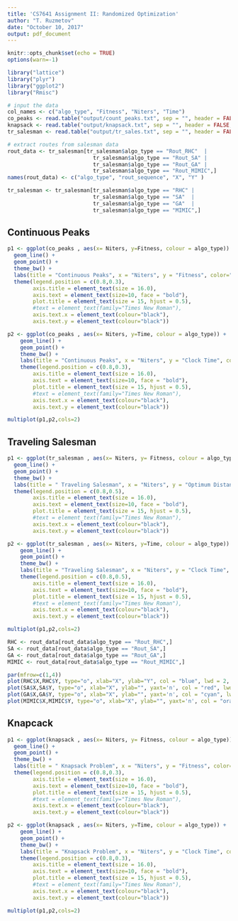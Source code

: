 ```yaml
---
title: 'CS7641 Assignment II: Randomized Optimization'
author: "T. Ruzmetov"
date: "October 10, 2017"
output: pdf_document
---
```


\fontfamily{cmr}
\fontsize{12}{22}
\selectfont

```r
knitr::opts_chunk$set(echo = TRUE)
options(warn=-1)
```

```r
library("lattice")
library("plyr")
library("ggplot2")
library("Rmisc")
```


```r
# input the data
col_names <- c("algo_type", "Fitness", "Niters", "Time")
co_peaks <- read.table("output/count_peaks.txt", sep = "", header = FALSE, col.names = col_names)
knapsack <- read.table("output/knapsack.txt", sep = "", header = FALSE, col.names = col_names)
tr_salesman <- read.table("output/tr_sales.txt", sep = "", header = FALSE, col.names = col_names)

# extract routes from salesman data
rout_data <- tr_salesman[tr_salesman$algo_type == "Rout_RHC"  |
                           tr_salesman$algo_type == "Rout_SA" |
                           tr_salesman$algo_type == "Rout_GA" | 
                           tr_salesman$algo_type == "Rout_MIMIC",]
names(rout_data) <- c("algo_type", "rout_sequence", "X", "Y" )

tr_salesman <- tr_salesman[tr_salesman$algo_type == "RHC" |
                           tr_salesman$algo_type == "SA"  |
                           tr_salesman$algo_type == "GA"  |
                           tr_salesman$algo_type == "MIMIC",]
```



## Continuous Peaks

```r

p1 <- ggplot(co_peaks , aes(x= Niters, y=Fitness, colour = algo_type)) +
  geom_line() + 
  geom_point() +
  theme_bw() +
  labs(title = "Continuous Peaks", x = "Niters", y = "Fitness", color="") +
  theme(legend.position = c(0.8,0.3),
        axis.title = element_text(size = 16.0),
        axis.text = element_text(size=10, face = "bold"),
        plot.title = element_text(size = 15, hjust = 0.5),
        #text = element_text(family="Times New Roman"),
        axis.text.x = element_text(colour="black"),
        axis.text.y = element_text(colour="black"))

p2 <- ggplot(co_peaks , aes(x= Niters, y=Time, colour = algo_type)) +
    geom_line() + 
    geom_point() +
    theme_bw() +
    labs(title = "Continuous Peaks", x = "Niters", y = "Clock Time", color="") +
    theme(legend.position = c(0.8,0.3),
        axis.title = element_text(size = 16.0),
        axis.text = element_text(size=10, face = "bold"),
        plot.title = element_text(size = 15, hjust = 0.5),
        #text = element_text(family="Times New Roman"),
        axis.text.x = element_text(colour="black"),
        axis.text.y = element_text(colour="black"))

multiplot(p1,p2,cols=2)
```


## Traveling Salesman

```r
p1 <- ggplot(tr_salesman , aes(x= Niters, y= Fitness, colour = algo_type)) +
  geom_line() + 
  geom_point() +
  theme_bw() +
  labs(title = " Traveling Salesman", x = "Niters", y = "Optimum Distance", color="") +
  theme(legend.position = c(0.8,0.5),
        axis.title = element_text(size = 16.0),
        axis.text = element_text(size=10, face = "bold"),
        plot.title = element_text(size = 15, hjust = 0.5),
        #text = element_text(family="Times New Roman"),
        axis.text.x = element_text(colour="black"),
        axis.text.y = element_text(colour="black"))

p2 <- ggplot(tr_salesman , aes(x= Niters, y=Time, colour = algo_type)) +
    geom_line() + 
    geom_point() +
    theme_bw() +
    labs(title = "Traveling Salesman", x = "Niters", y = "Clock Time", color="") +
    theme(legend.position = c(0.8,0.5),
        axis.title = element_text(size = 16.0),
        axis.text = element_text(size=10, face = "bold"),
        plot.title = element_text(size = 15, hjust = 0.5),
        #text = element_text(family="Times New Roman"),
        axis.text.x = element_text(colour="black"),
        axis.text.y = element_text(colour="black"))

multiplot(p1,p2,cols=2)
```


```r
RHC <- rout_data[rout_data$algo_type == "Rout_RHC",]
SA <- rout_data[rout_data$algo_type == "Rout_SA",]
GA <- rout_data[rout_data$algo_type == "Rout_GA",]
MIMIC <- rout_data[rout_data$algo_type == "Rout_MIMIC",]

par(mfrow=c(1,4))
plot(RHC$X,RHC$Y, type="o", xlab="X", ylab="Y", col = "blue", lwd = 2, main = "RHC")
plot(SA$X,SA$Y, type="o", xlab="X", ylab="", yaxt='n', col = "red", lwd = 2, main = "SA")
plot(GA$X,GA$Y, type="o", xlab="X", ylab="", yaxt='n', col = "cyan", lwd = 2, main = "GA")
plot(MIMIC$X,MIMIC$Y, type="o", xlab="X", ylab="", yaxt='n', col = "orange", lwd = 2, main = "MIMIC")

```


## Knapcack

```r

p1 <- ggplot(knapsack , aes(x= Niters, y= Fitness, colour = algo_type)) +
  geom_line() + 
  geom_point() +
  theme_bw() +
  labs(title = " Knapsack Problem", x = "Niters", y = "Fitness", color="") +
  theme(legend.position = c(0.8,0.3),
        axis.title = element_text(size = 16.0),
        axis.text = element_text(size=10, face = "bold"),
        plot.title = element_text(size = 15, hjust = 0.5),
        #text = element_text(family="Times New Roman"),
        axis.text.x = element_text(colour="black"),
        axis.text.y = element_text(colour="black"))

p2 <- ggplot(knapsack , aes(x= Niters, y=Time, colour = algo_type)) +
    geom_line() + 
    geom_point() +
    theme_bw() +
    labs(title = "Knapsack Problem", x = "Niters", y = "Clock Time", color="") +
    theme(legend.position = c(0.8,0.3),
        axis.title = element_text(size = 16.0),
        axis.text = element_text(size=10, face = "bold"),
        plot.title = element_text(size = 15, hjust = 0.5),
        #text = element_text(family="Times New Roman"),
        axis.text.x = element_text(colour="black"),
        axis.text.y = element_text(colour="black"))

multiplot(p1,p2,cols=2)
```




